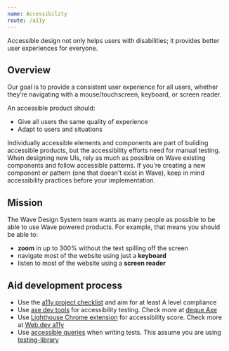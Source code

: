 ```yaml
---
name: Accessibility
route: /a11y
---
```



<TitleCard title="Accessibility (a11y)">
    Accessible design not only helps users with disabilities; it provides better user experiences for everyone.
</TitleCard>

## Overview

Our goal is to provide a consistent user experience for all users, whether they’re navigating with a mouse/touchscreen, keyboard, or screen reader.

An accessible product should:

- Give all users the same quality of experience
- Adapt to users and situations

Individually accessible elements and components are part of building accessible products, but the accessibility efforts need for manual testing. When designing new UIs, rely as much as possible on Wave existing components and follow accessible patterns. If you're creating a new component or pattern (one that doesn't exist in Wave), keep in mind accessibility practices before your implementation.

## Mission

The Wave Design System team wants as many people as possible to be able to use Wave powered products. For example, that means you should be able to:

- **zoom** in up to 300% without the text spilling off the screen
- navigate most of the website using just a **keyboard**
- listen to most of the website using a **screen reader**

## Aid development process

- Use the [a11y project checklist](https://www.a11yproject.com/checklist/) and aim for at least A level compliance
- Use [axe dev tools](https://chrome.google.com/webstore/detail/axe-devtools-web-accessib/lhdoppojpmngadmnindnejefpokejbdd) for accessibility testing. Check more at [deque Axe](https://www.deque.com/axe/devtools/)
- Use [Lighthouse Chrome extension](https://chrome.google.com/webstore/detail/lighthouse/blipmdconlkpinefehnmjammfjpmpbjk?hl=en) for accessibility score. Check more at [Web.dev a11y](https://web.dev/accessibility-scoring/)
- Use [accessible queries](https://testing-library.com/docs/queries/about#priority) when writing tests. This assume you are using [testing-library](https://testing-library.com/)
